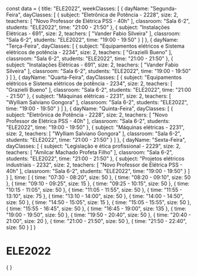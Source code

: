 const data = {
  title: "ELE2022",
  weekClasses: [
    {
      dayName: "Segunda-Feira",
      dayClasses: [
        {
          subject: "Eletrônica de Potência - 2228",
          size: 2,
          teachers: [
            "Novo Professor de Elétrica PSS - 40h"
          ],
          classroom: "Sala 6-2",
          students: "ELE2022",
          time: "21:00 - 21:50"
        },
        {
          subject: "Instalações Elétricas - 691",
          size: 2,
          teachers: [
            "Vander Fabio Silveira"
          ],
          classroom: "Sala 6-2",
          students: "ELE2022",
          time: "19:00 - 19:50"
        }
      ]
    },
    {
      dayName: "Terça-Feira",
      dayClasses: [
        {
          subject: "Equipamentos elétricos e Sistema elétricos de potência - 2234",
          size: 2,
          teachers: [
            "Grazielli Bueno"
          ],
          classroom: "Sala 6-2",
          students: "ELE2022",
          time: "21:00 - 21:50"
        },
        {
          subject: "Instalações Elétricas - 691",
          size: 2,
          teachers: [
            "Vander Fabio Silveira"
          ],
          classroom: "Sala 6-2",
          students: "ELE2022",
          time: "19:00 - 19:50"
        }
      ]
    },
    {
      dayName: "Quarta-Feira",
      dayClasses: [
        {
          subject: "Equipamentos elétricos e Sistema elétricos de potência - 2234",
          size: 2,
          teachers: [
            "Grazielli Bueno"
          ],
          classroom: "Sala 6-2",
          students: "ELE2022",
          time: "21:00 - 21:50"
        },
        {
          subject: "Máquinas elétricas - 2231",
          size: 2,
          teachers: [
            "Wylliam Salviano Gongora"
          ],
          classroom: "Sala 6-2",
          students: "ELE2022",
          time: "19:00 - 19:50"
        }
      ]
    },
    {
      dayName: "Quinta-Feira",
      dayClasses: [
        {
          subject: "Eletrônica de Potência - 2228",
          size: 2,
          teachers: [
            "Novo Professor de Elétrica PSS - 40h"
          ],
          classroom: "Sala 6-2",
          students: "ELE2022",
          time: "19:00 - 19:50"
        },
        {
          subject: "Máquinas elétricas - 2231",
          size: 2,
          teachers: [
            "Wylliam Salviano Gongora"
          ],
          classroom: "Sala 6-2",
          students: "ELE2022",
          time: "21:00 - 21:50"
        }
      ]
    },
    {
      dayName: "Sexta-Feira",
      dayClasses: [
        {
          subject: "Legislação e ética profissional - 2229",
          size: 2,
          teachers: [
            "Amilcar Machado Profeta Filho"
          ],
          classroom: "Sala 6-2",
          students: "ELE2022",
          time: "21:00 - 21:50"
        },
        {
          subject: "Projetos elétricos industriais - 2232",
          size: 2,
          teachers: [
            "Novo Professor de Elétrica PSS - 40h"
          ],
          classroom: "Sala 6-2",
          students: "ELE2022",
          time: "19:00 - 19:50"
        }
      ]
    }
  ],
  time: [
    {
      time: "07:30 - 08:20",
      size: 50
    },
    {
      time: "08:20 - 09:10",
      size: 50
    },
    {
      time: "09:10 - 09:25",
      size: 15
    },
    {
      time: "09:25 - 10:15",
      size: 50
    },
    {
      time: "10:15 - 11:05",
      size: 50
    },
    {
      time: "11:05 - 11:55",
      size: 50
    },
    {
      time: "11:55 - 13:10",
      size: 75
    },
    {
      time: "13:10 - 14:00",
      size: 50
    },
    {
      time: "14:00 - 14:50",
      size: 50
    },
    {
      time: "14:50 - 15:05",
      size: 15
    },
    {
      time: "15:05 - 15:55",
      size: 50
    },
    {
      time: "15:55 - 16:45",
      size: 50
    },
    {
      time: "16:45 - 19:00",
      size: 135
    },
    {
      time: "19:00 - 19:50",
      size: 50
    },
    {
      time: "19:50 - 20:40",
      size: 50
    },
    {
      time: "20:40 - 21:00",
      size: 20
    },
    {
      time: "21:00 - 21:50",
      size: 50
    },
    {
      time: "21:50 - 22:40",
      size: 50
    }
  ]
}

# ELE2022

<div>
    {
        <Grid
            title={data.title} 
            weekClasses={data.weekClasses} 
            time={data.time}
        />
    }
</div>